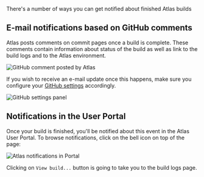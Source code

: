 There's a number of ways you can get notified about finished Atlas builds

## E-mail notifications based on GitHub comments
Atlas posts comments on commit pages once a build is complete. These comments contain information about status of the build as well as link to the build logs and to the Atlas environment.

![GitHub comment posted by Atlas](./assets/img/notifications/gh-comment.png)

If you wish to receive an e-mail update once this happens, make sure you configure your [GitHub settings](https://docs.github.com/en/account-and-profile/managing-subscriptions-and-notifications-on-github/setting-up-notifications/configuring-notifications#customizing-your-email-notifications) accordingly.

![GitHub settings panel](./assets/img/notifications/gh-settings.png)


## Notifications in the User Portal
Once your build is finished, you'll be notified about this event in the Atlas User Portal. To browse notifications, click on the bell icon on top of the page:

![Atlas notifications in Portal](./assets/img/notifications/portal-notifications.png)

Clicking on `View build...` button is going to take you to the build logs page.
